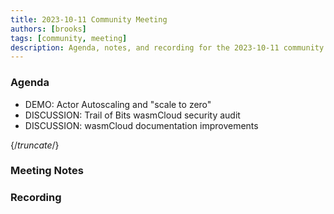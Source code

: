 ```yaml
---
title: 2023-10-11 Community Meeting
authors: [brooks]
tags: [community, meeting]
description: Agenda, notes, and recording for the 2023-10-11 community meeting
---
```



### Agenda

- DEMO: Actor Autoscaling and "scale to zero"
- DISCUSSION: Trail of Bits wasmCloud security audit
- DISCUSSION: wasmCloud documentation improvements

{/*truncate*/}

### Meeting Notes

### Recording

<ReactPlayer url='https://www.youtube.com/watch?v=gz4zNzXoFRM' controls />
